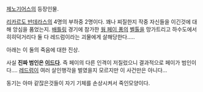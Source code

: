 [[제노기어스]]의 등장인물.

[[리카르도 반데라스]]의 4명의 부하중 2명이다. 꽤나 찌질한지 작중 자신들을 이긴것에 대해 앙심을 품었는지. [[배틀링]] 경기에 참가한 [[웡 페이 퐁]]의 [[벨톨]]을 망가트리고 하수도에서 히히덕거리다 둘 다 레드럼이라는 괴물에게 살해당한다.....


아래는 이 둘의 죽음에 대한 진상.

































사실 '''진짜 범인은 [[이드]]다'''. 즉 페이의 다른 인격이 저질렀으니 결과적으로 페이가 범인이다.... [[레드럼]]이 여러 살인행각을 벌였을지 모르지만 이 사건만은 아니다...

동기는 아마 같잖은것들이 자기 기체를 손상시켜서 죽인모양이다.
